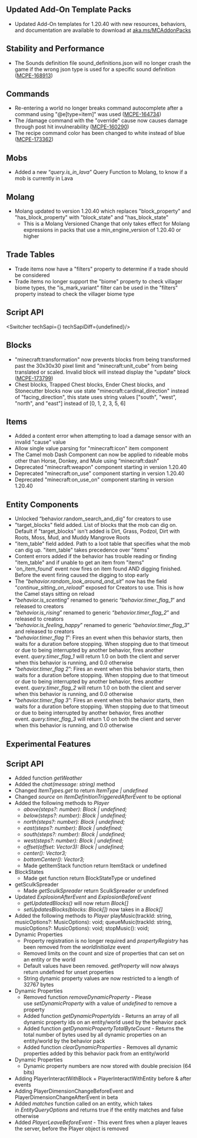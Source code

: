 



## **Updated Add-On Template Packs**

-   Updated Add-On templates for 1.20.40 with new resources, behaviors, and documentation are available to download at [aka.ms/MCAddonPacks](https://aka.ms/MCAddonPacks)

## **Stability and Performance**

-   The Sounds definition file sound\_definitions.json will no longer crash the game if the wrong json type is used for a specific sound definition ([MCPE-168913](https://bugs.mojang.com/browse/MCPE-168913))

## **Commands**

-   Re-entering a world no longer breaks command autocomplete after a command using "@e\[type=item\]" was used ([MCPE-164734](https://bugs.mojang.com/browse/MCPE-164734))
-   The /damage command with the "override" cause now causes damage through post hit invulnerability ([MCPE-160290](https://bugs.mojang.com/browse/MCPE-160290))
-   The recipe command color has been changed to white instead of blue ([MCPE-173362](https://bugs.mojang.com/browse/MCPE-173362))

## **Mobs**

-   Added a new “_query.is\_in\_lava_” Query Function to Molang, to know if a mob is currently in Lava

## **Molang**

-   Molang updated to version 1.20.40 which replaces "block\_property" and "has\_block\_property" with "block\_state" and "has\_block\_state"
    -   This is a Molang Versioned Change that only takes effect for Molang expressions in packs that use a min\_engine\_version of 1.20.40 or higher

## **Trade Tables**

-   Trade items now have a "filters" property to determine if a trade should be considered
-   Trade items no longer support the "biome" property to check villager biome types, the "is\_mark\_variant" filter can be used in the "filters" property instead to check the villager biome type


## **Script API**

<Switcher techSapi={<TechSapiStable/>} techSapiDiff={undefined}/>

## **Blocks**

-   "minecraft:transformation" now prevents blocks from being transformed past the 30x30x30 pixel limit and "minecraft:unit\_cube" from being translated or scaled. Invalid block will instead display the "update" block ([MCPE-173799](https://bugs.mojang.com/browse/MCPE-173799))
-   Chest blocks, Trapped Chest blocks, Ender Chest blocks, and Stonecutter blocks now use state "minecraft:cardinal\_direction" instead of "facing\_direction", this state uses string values \["south", "west", "north", and "east"\] instead of \[0, 1, 2, 3, 5, 6\]

## **Items**

-   Added a content error when attempting to load a damage sensor with an invalid "cause" value
-   Allow single value parsing for "minecraft:icon" item component
-   The Camel mob Dash Component can now be applied to rideable mobs other than Horse, Donkey, and Mule using “minecraft:dash”
-   Deprecated "minecraft:weapon" component starting in version 1.20.40
-   Deprecated "minecraft:on\_use" component starting in version 1.20.40
-   Deprecated "minecraft:on\_use\_on" component starting in version 1.20.40

## **Entity Components**

-   Unlocked “behavior.random\_search\_and\_dig” for creators to use
-   "target\_blocks" field added. List of blocks that the mob can dig on. Default if "target\_blocks" isn't added is Dirt, Grass, Podzol, Dirt with Roots, Moss, Mud, and Muddy Mangrove Roots
-   "item\_table" field added. Path to a loot table that specifies what the mob can dig up. "item\_table" takes precedence over "items"
-   Content errors added if the behavior has trouble reading or finding "item\_table" and if unable to get an item from "items"
-   'on\_item\_found' event now fires on item found AND digging finished. Before the event firing caused the digging to stop early
-   The “_behavior.random\_look\_around\_and\_sit_” now has the field “_continue\_sitting\_on\_reload_” exposed for Creators to use. This is how the Camel stays sitting on reload
-   “_behavior.is\_scenting_” renamed to generic “_behavior.timer\_flag\_1_” and released to creators
-   “_behavior.is\_rising_” renamed to generic “_behavior.timer\_flag\_2_” and released to creators
-   “_behavior.is\_feeling\_happy_” renamed to generic “_behavior.timer\_flag\_3_” and released to creators
-   “_behavior.timer\_flag 1_”: Fires an event when this behavior starts, then waits for a duration before stopping. When stopping due to that timeout or due to being interrupted by another behavior, fires another event. _query.timer\_flag\_1_ will return 1.0 on both the client and server when this behavior is running, and 0.0 otherwise
-   “_behavior.timer\_flag 2_”: Fires an event when this behavior starts, then waits for a duration before stopping. When stopping due to that timeout or due to being interrupted by another behavior, fires another event. _query.timer\_flag\_2_ will return 1.0 on both the client and server when this behavior is running, and 0.0 otherwise
-   “_behavior.timer\_flag 3_”: Fires an event when this behavior starts, then waits for a duration before stopping. When stopping due to that timeout or due to being interrupted by another behavior, fires another event. _query.timer\_flag\_3_ will return 1.0 on both the client and server when this behavior is running, and 0.0 otherwise  
      
    




<h2 className="experimental_divider">Experimental Features</h2>




## **Script API**

-   Added function _getWeather_
-   Added the _chat(message: string)_ method
-   Changed _ItemTypes.get_ to return _ItemType | undefined_
-   Changed _source_ on _ItemDefinitionTriggeredAfterEvent_ to be optional
-   Added the following methods to _Player_
    -   _above(steps?: number): Block | undefined;_
    -   _below(steps?: number): Block | undefined;_
    -   _north(steps?: number): Block | undefined;_
    -   _east(steps?: number): Block | undefined;_
    -   _south(steps?: number): Block | undefined;_
    -   _west(steps?: number): Block | undefined;_
    -   _offset(offset: Vector3): Block | undefined;_
    -   _center(): Vector3;_
    -   _bottomCenter(): Vector3;_
    -   Made getItemStack function return ItemStack or undefined
-   BlockStates
    -   Made get function return BlockStateType or undefined
-   getSculkSpreader
    -   Made _getSculkSpreader_ return SculkSpreader or undefined
-   Updated _ExplosionAfterEvent_ and _ExplosionBeforeEvent_
    -   _getUpdatedBlocks()_ will now return _Block\[\]_
    -   _setUpdatesBlocks(blocks: Block\[\])_ now takes in a _Block\[\]_
-   Added the following methods to _Player_ playMusic(trackId: string, musicOptions?: MusicOptions): void; queueMusic(trackId: string, musicOptions?: MusicOptions): void; stopMusic(): void;
-   Dynamic Properties
    -   Property registration is no longer required and _propertyRegistry_ has been removed from the _worldInitialize_ event
    -   Removed limits on the count and size of properties that can set on an entity or the world
    -   Default values have been removed. _getProperty_ will now always return undefined for unset properties
    -   String dynamic property values are now restricted to a length of 32767 bytes
-   Dynamic Properties
    -   Removed function _removeDynamicProperty_ - Please use _setDynamicProperty_ with a value of _undefined_ to remove a property
    -   Added function _getDynamicPropertyIds_ - Returns an array of all dynamic property ids on an entity/world used by the behavior pack
    -   Added function _getDynamicPropertyTotalByteCount_ - Returns the total number of bytes used by all dynamic properties on an entity/world by the behavior pack
    -   Added function _clearDynamicProperties_ - Removes all dynamic properties added by this behavior pack from an entity/world
-   Dynamic Properties
    -   Dynamic property numbers are now stored with double precision (64 bits)
-   Adding PlayerInteractWithBlock + PlayerInteractWithEntity before & after events
-   Adding PlayerDimensionChangeBeforeEvent and PlayerDimensionChangeAfterEvent in beta
-   Added _matches_ function called on an entity, which takes in _EntityQueryOptions_ and returns true if the entity matches and false otherwise
-   Added _PlayerLeaveBeforeEvent_ - This event fires when a player leaves the server, before the Player object is removed